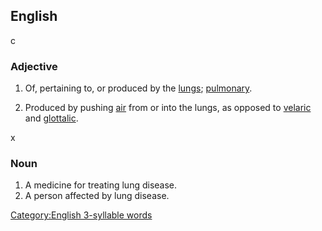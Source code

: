 ==English==

c

===Adjective===
{{en-adj|-}}

# Of, pertaining to, or produced by the [[lungs]]; [[pulmonary]].
# {{lb|en|phonetics|phonology}} Produced by pushing [[air]] from or into the lungs, as opposed to [[velaric]] and [[glottalic]].

x

===Noun===
{{en-noun}}

# A medicine for treating lung disease.
# A person affected by lung disease.

[[Category:English 3-syllable words]]